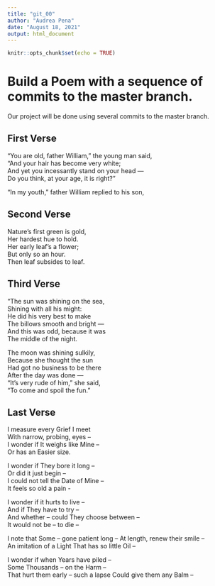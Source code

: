 ```yaml
---
title: "git_00"
author: "Audrea Pena"
date: "August 18, 2021"
output: html_document
---
```


```r
knitr::opts_chunk$set(echo = TRUE)
```
# Build a Poem with a sequence of commits to the master branch.
Our project will be done using several commits to the master branch.
<!-- Do not modify or change any text in "!--" bracketed areas such as this --- these are instructions to
you, if you change any of this the git program will notice it and compromise your git merging strategy !-->

## First Verse 
<!--Put the first five lines of a poem by Lewis Carrol in this section!-->
 "You are old, father William," the young man said,  
    "And your hair has become very white;  
  And yet you incessantly stand on your head —  
    Do you think, at your age, it is right?"  
  
  "In my youth," father William replied to his son,  
  
## Second Verse
<!--Put the first five lines of a poem by Robert Frost here!-->
Nature’s first green is gold,  
Her hardest hue to hold.  
Her early leaf’s a flower;  
But only so an hour.  
Then leaf subsides to leaf.  

## Third Verse
<!--Put the first two verses of The Walrus and the Carpenter here!-->
"The sun was shining on the sea,  
      Shining with all his might:  
He did his very best to make  
      The billows smooth and bright —  
And this was odd, because it was  
      The middle of the night.
      
  
The moon was shining sulkily,  
      Because she thought the sun  
Had got no business to be there  
      After the day was done —  
"It's very rude of him," she said,  
      "To come and spoil the fun."  

## Last Verse
<!--Put a short poem of your choice 8-20 lines,here!-->
I measure every Grief I meet  
With narrow, probing, eyes –  
I wonder if It weighs like Mine –   
Or has an Easier size.  

  
I wonder if They bore it long –   
Or did it just begin –  
I could not tell the Date of Mine –   
It feels so old a pain -   

  
I wonder if it hurts to live –   
And if They have to try –   
And whether – could They choose between –   
It would not be – to die –   
  
I note that Some – gone patient long – 
At length, renew their smile –  
An imitation of a Light
That has so little Oil – 

I wonder if when Years have piled –  
Some Thousands – on the Harm –  
That hurt them early – such a lapse
Could give them any Balm –  